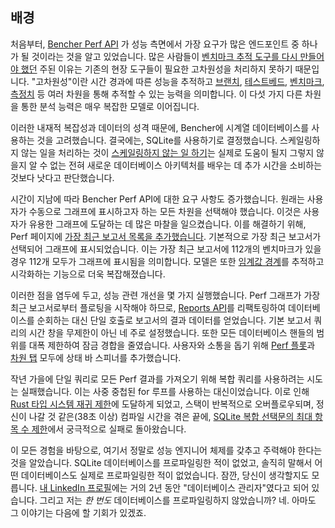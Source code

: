 ## 배경

처음부터, [Bencher Perf API][perf query]
가 성능 측면에서 가장 요구가 많은 엔드포인트 중 하나가 될 것이라는 것을 알고 있었습니다.
많은 사람들이 [벤치마크 추적 도구를 다시 만들어야 했던][prior art] 주된 이유는
기존의 현장 도구들이 필요한 고차원성을 처리하지 못하기 때문입니다.
"고차원성"이란 시간 경과에 따른 성능을 추적하고 [브랜치][branch], [테스트베드][testbed], [벤치마크][benchmarks], [측정치][measures] 등 여러 차원을 통해 추적할 수 있는 능력을 의미합니다.
이 다섯 가지 다른 차원을 통한 분석 능력은 매우 복잡한 모델로 이어집니다.

이러한 내재적 복잡성과 데이터의 성격 때문에,
Bencher에 시계열 데이터베이스를 사용하는 것을 고려했습니다.
결국에는, SQLite를 사용하기로 결정했습니다.
스케일링하지 않는 일을 처리하는 것이 [스케일링하지 않는 일 하기][do things that dont scale]는 실제로 도움이 될지 그렇지 않을지 알 수 없는 전혀 새로운 데이터베이스 아키텍처를 배우는 데 추가 시간을 소비하는 것보다 낫다고 판단했습니다.

시간이 지남에 따라 Bencher Perf API에 대한 요구 사항도 증가했습니다.
원래는 사용자가 수동으로 그래프에 표시하고자 하는 모든 차원을 선택해야 했습니다.
이것은 사용자가 유용한 그래프에 도달하는 데 많은 마찰을 일으켰습니다.
이를 해결하기 위해, Perf 페이지에 [가장 최근 보고서 목록을 추가했습니다][github issue 133].
기본적으로 가장 최근 보고서가 선택되어 그래프에 표시되었습니다.
이는 가장 최근 보고서에 112개의 벤치마크가 있을 경우 112개 모두가 그래프에 표시됨을 의미합니다.
모델은 또한 [임계값 경계][thresholds]를 추적하고 시각화하는 기능으로 더욱 복잡해졌습니다.

이러한 점을 염두에 두고, 성능 관련 개선을 몇 가지 실행했습니다.
Perf 그래프가 가장 최근 보고서로부터 플로팅을 시작해야 하므로,
[Reports API][reports api]를 리팩토링하여 데이터베이스를 순회하는 대신 단일 호출로 보고서의 결과 데이터를 얻었습니다.
기본 보고서 쿼리의 시간 창을 무제한이 아닌 네 주로 설정했습니다.
또한 모든 데이터베이스 핸들의 범위를 대폭 제한하여 잠금 경합을 줄였습니다.
사용자와 소통을 돕기 위해 [Perf 플롯][bencher v0317]과 [차원 탭][bencher v045] 모두에 상태 바 스피너를 추가했습니다.

작년 가을에 단일 쿼리로 모든 Perf 결과를 가져오기 위해 복합 쿼리를 사용하려는 시도는 실패했습니다.
이는 사중 중첩된 for 루프를 사용하는 대신이었습니다.
이로 인해 [Rust 타입 시스템 재귀 제한][recusion limit]에 도달하게 되었고,
스택이 반복적으로 오버플로우되며,
정신이 나갈 것 같은(38초 이상) 컴파일 시간을 겪은 끝에,
[SQLite 복합 선택문의 최대 항목 수 제한][sqlite limits]에서 궁극적으로 실패로 돌아왔습니다.

이 모든 경험을 바탕으로, 여기서 정말로 성능 엔지니어 체제를 갖추고 주력해야 한다는 것을 알았습니다.
SQLite 데이터베이스를 프로파일링한 적이 없었고,
솔직히 말해서 어떤 데이터베이스도 실제로 프로파일링한 적이 없었습니다.
잠깐, 당신이 생각할지도 모릅니다.
[내 LinkedIn 프로필][linkedin epompeii]에는 거의 2년 동안 "데이터베이스 관리자"였다고 되어 있습니다.
그리고 저는 _한 번도_ 데이터베이스를 프로파일링하지 않았습니까?
네. 아마도 그 이야기는 다음에 할 기회가 있겠죠.

[do things that dont scale]: https://paulgraham.com/ds.html
[github issue 133]: https://github.com/bencherdev/bencher/issues/133
[recusion limit]: https://doc.rust-lang.org/reference/attributes/limits.html#the-recursion_limit-attribute
[sqlite limits]: https://www.sqlite.org/limits.html
[linkedin epompeii]: https://www.linkedin.com/in/epompeii/

[perf query]: /ko/docs/api/projects/perf/#get-v0projectsprojectperf
[prior art]: /ko/docs/reference/prior-art/#benchmark-tracking-tools
[branch]: /ko/docs/explanation/benchmarking/#branch
[testbed]: /ko/docs/explanation/benchmarking/#testbed
[benchmarks]: /ko/docs/explanation/benchmarking/#benchmarks
[measures]: /ko/docs/explanation/benchmarking/#measures
[thresholds]: /ko/docs/explanation/thresholds/
[reports api]: /ko/docs/api/projects/reports/#get-v0projectsprojectreports
[bencher v0317]: /ko/docs/reference/changelog/#v0317
[bencher v045]: /ko/docs/reference/changelog/#v045